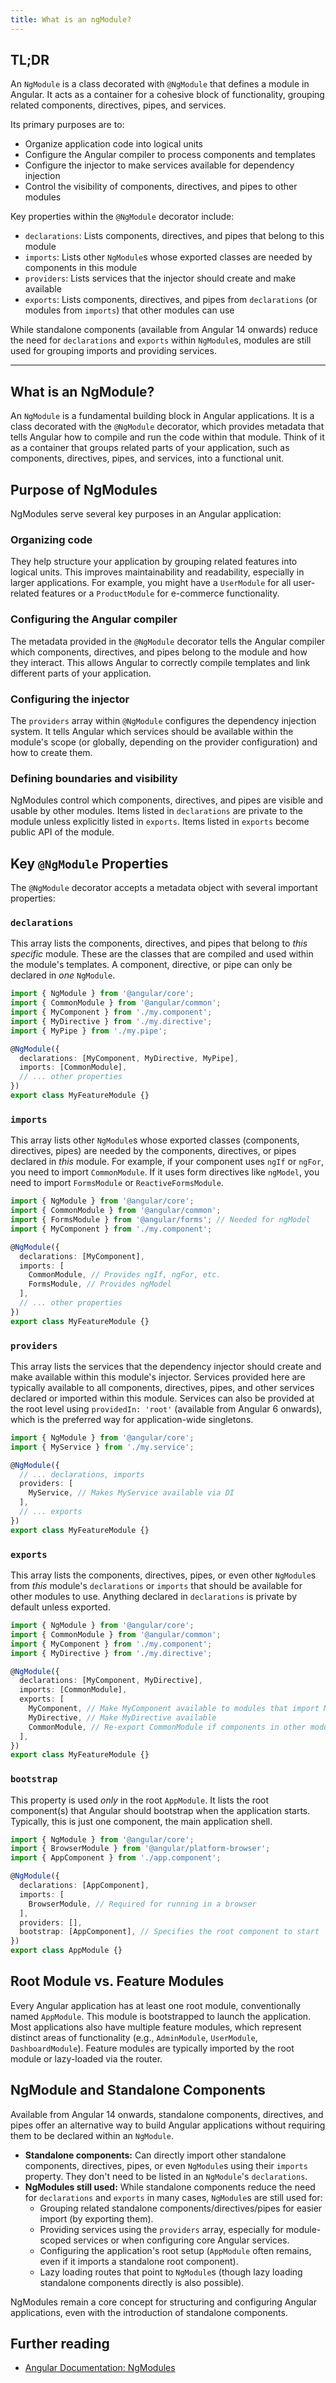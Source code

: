 ```yaml
---
title: What is an ngModule?
---
```


## TL;DR

An `NgModule` is a class decorated with `@NgModule` that defines a module in Angular. It acts as a container for a cohesive block of functionality, grouping related components, directives, pipes, and services.

Its primary purposes are to:

- Organize application code into logical units
- Configure the Angular compiler to process components and templates
- Configure the injector to make services available for dependency injection
- Control the visibility of components, directives, and pipes to other modules

Key properties within the `@NgModule` decorator include:

- `declarations`: Lists components, directives, and pipes that belong to this module
- `imports`: Lists other `NgModule`s whose exported classes are needed by components in this module
- `providers`: Lists services that the injector should create and make available
- `exports`: Lists components, directives, and pipes from `declarations` (or modules from `imports`) that other modules can use

While standalone components (available from Angular 14 onwards) reduce the need for `declarations` and `exports` within `NgModule`s, modules are still used for grouping imports and providing services.

---

## What is an NgModule?

An `NgModule` is a fundamental building block in Angular applications. It is a class decorated with the `@NgModule` decorator, which provides metadata that tells Angular how to compile and run the code within that module. Think of it as a container that groups related parts of your application, such as components, directives, pipes, and services, into a functional unit.

## Purpose of NgModules

NgModules serve several key purposes in an Angular application:

### Organizing code

They help structure your application by grouping related features into logical units. This improves maintainability and readability, especially in larger applications. For example, you might have a `UserModule` for all user-related features or a `ProductModule` for e-commerce functionality.

### Configuring the Angular compiler

The metadata provided in the `@NgModule` decorator tells the Angular compiler which components, directives, and pipes belong to the module and how they interact. This allows Angular to correctly compile templates and link different parts of your application.

### Configuring the injector

The `providers` array within `@NgModule` configures the dependency injection system. It tells Angular which services should be available within the module's scope (or globally, depending on the provider configuration) and how to create them.

### Defining boundaries and visibility

NgModules control which components, directives, and pipes are visible and usable by other modules. Items listed in `declarations` are private to the module unless explicitly listed in `exports`. Items listed in `exports` become public API of the module.

## Key `@NgModule` Properties

The `@NgModule` decorator accepts a metadata object with several important properties:

### `declarations`

This array lists the components, directives, and pipes that belong to _this specific_ module. These are the classes that are compiled and used within the module's templates. A component, directive, or pipe can only be declared in _one_ `NgModule`.

```typescript
import { NgModule } from '@angular/core';
import { CommonModule } from '@angular/common';
import { MyComponent } from './my.component';
import { MyDirective } from './my.directive';
import { MyPipe } from './my.pipe';

@NgModule({
  declarations: [MyComponent, MyDirective, MyPipe],
  imports: [CommonModule],
  // ... other properties
})
export class MyFeatureModule {}
```

### `imports`

This array lists other `NgModule`s whose exported classes (components, directives, pipes) are needed by the components, directives, or pipes declared in _this_ module. For example, if your component uses `ngIf` or `ngFor`, you need to import `CommonModule`. If it uses form directives like `ngModel`, you need to import `FormsModule` or `ReactiveFormsModule`.

```typescript
import { NgModule } from '@angular/core';
import { CommonModule } from '@angular/common';
import { FormsModule } from '@angular/forms'; // Needed for ngModel
import { MyComponent } from './my.component';

@NgModule({
  declarations: [MyComponent],
  imports: [
    CommonModule, // Provides ngIf, ngFor, etc.
    FormsModule, // Provides ngModel
  ],
  // ... other properties
})
export class MyFeatureModule {}
```

### `providers`

This array lists the services that the dependency injector should create and make available within this module's injector. Services provided here are typically available to all components, directives, pipes, and other services declared or imported within this module. Services can also be provided at the root level using `providedIn: 'root'` (available from Angular 6 onwards), which is the preferred way for application-wide singletons.

```typescript
import { NgModule } from '@angular/core';
import { MyService } from './my.service';

@NgModule({
  // ... declarations, imports
  providers: [
    MyService, // Makes MyService available via DI
  ],
  // ... exports
})
export class MyFeatureModule {}
```

### `exports`

This array lists the components, directives, pipes, or even other `NgModule`s from _this_ module's `declarations` or `imports` that should be available for other modules to use. Anything declared in `declarations` is private by default unless exported.

```typescript
import { NgModule } from '@angular/core';
import { CommonModule } from '@angular/common';
import { MyComponent } from './my.component';
import { MyDirective } from './my.directive';

@NgModule({
  declarations: [MyComponent, MyDirective],
  imports: [CommonModule],
  exports: [
    MyComponent, // Make MyComponent available to modules that import MyFeatureModule
    MyDirective, // Make MyDirective available
    CommonModule, // Re-export CommonModule if components in other modules need its exports
  ],
})
export class MyFeatureModule {}
```

### `bootstrap`

This property is used _only_ in the root `AppModule`. It lists the root component(s) that Angular should bootstrap when the application starts. Typically, this is just one component, the main application shell.

```typescript
import { NgModule } from '@angular/core';
import { BrowserModule } from '@angular/platform-browser';
import { AppComponent } from './app.component';

@NgModule({
  declarations: [AppComponent],
  imports: [
    BrowserModule, // Required for running in a browser
  ],
  providers: [],
  bootstrap: [AppComponent], // Specifies the root component to start
})
export class AppModule {}
```

## Root Module vs. Feature Modules

Every Angular application has at least one root module, conventionally named `AppModule`. This module is bootstrapped to launch the application. Most applications also have multiple feature modules, which represent distinct areas of functionality (e.g., `AdminModule`, `UserModule`, `DashboardModule`). Feature modules are typically imported by the root module or lazy-loaded via the router.

## NgModule and Standalone Components

Available from Angular 14 onwards, standalone components, directives, and pipes offer an alternative way to build Angular applications without requiring them to be declared within an `NgModule`.

- **Standalone components:** Can directly import other standalone components, directives, pipes, or even `NgModule`s using their `imports` property. They don't need to be listed in an `NgModule`'s `declarations`.
- **NgModules still used:** While standalone components reduce the need for `declarations` and `exports` in many cases, `NgModule`s are still used for:
  - Grouping related standalone components/directives/pipes for easier import (by exporting them).
  - Providing services using the `providers` array, especially for module-scoped services or when configuring core Angular services.
  - Configuring the application's root setup (`AppModule` often remains, even if it imports a standalone root component).
  - Lazy loading routes that point to `NgModule`s (though lazy loading standalone components directly is also possible).

NgModules remain a core concept for structuring and configuring Angular applications, even with the introduction of standalone components.

## Further reading

- [Angular Documentation: NgModules](https://angular.dev/guide/ngmodules)
